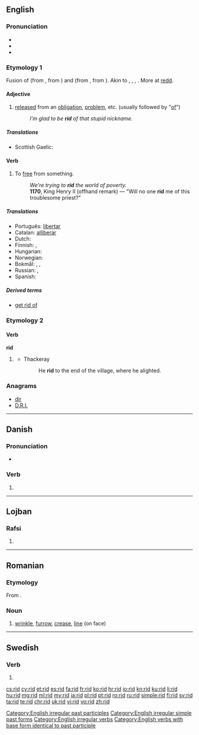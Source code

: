 {{also|riđ}}
==English==

===Pronunciation===
* {{IPA|/ˈrɪd/}}
* {{audio|en-us-rid.ogg|Audio (US)}}
* {{rhymes|ɪd}}

===Etymology 1===
Fusion of {{etyl|enm|en}} {{term|redden||to deliver from, rid, clear|lang=enm}} (from {{etyl|ang|en}} {{term|hreddan||to deliver, rescue, free from, take away|lang=ang}}, from {{etyl|gem-pro|en}} {{term/t|gem-pro|*hradjaną||to save, deliver}}) and {{etyl|enm|en}} {{term|ridden||to clear away, remove obstructions|lang=enm}} (from {{etyl|ang|en}} {{term|gehryddan|ġeryddan|to clear land|lang=ang}}, from {{etyl|gem-pro|en}} {{term/t|gem-pro|*riudijaną||to clear}}). Akin to {{etyl|ofs|-}} {{term|hredda||to save|lang=ofs}}, {{etyl|de|-}} {{term|retten||to save, deliver|lang=de}}, {{etyl|non|-}} {{term|ryðja||to clear, empty|lang=non}}, {{etyl|non|-}} {{term|hróðja|hrōðja|to clear, strip|lang=non}}. More at [[redd]].

====Adjective====
{{en-adj|-}}

# [[released]] from an [[obligation]], [[problem]], etc. (usually followed by "[[of]]")
#: ''I’m glad to be '''rid''' of that stupid nickname.''

=====Translations=====
{{trans-top|released from}}
* Scottish Gaelic: {{t|gd|cuidhteas}}
{{trans-mid}}
{{trans-bottom}}

====Verb====
{{en-verb|rids|ridding|'''rid''' or '''[[ridded]]'''|'''[[rid]]''' or '''[[ridden]]'''}}

# To [[free]] from something.
#: ''We're trying to '''rid''' the world of poverty.''
#: '''1170''', King Henry II (offhand remark) — "Will no one '''rid''' me of this troublesome priest?"

=====Translations=====
* Português: [[libertar]]
* Catalan: [[alliberar]]
* Dutch: {{t+|nl|kwijt}}
* Finnish: {{t+|fi|vapauttaa}}, {{t+|fi|päästää}}
* Hungarian: {{t+|hu|megszabadít}}
* Norwegian: 
* Bokmål: {{t|no|kvitte}}, {{t|no|fri}}, {{t|no|frigjøre}}
* Russian: {{t+|ru|избавлять|sc=Cyrl|tr=izbavlját'}} {{impf}}, {{t+|ru|избавить|sc=Cyrl|tr=izbávit'}} {{pf.}}
* Spanish: {{t+|es|liberar}}

=====Derived terms=====
* [[get rid of]]

===Etymology 2===

====Verb====
'''rid'''

# {{context|obsolete|lang=en}} {{en-past of|ride}}
#* Thackeray
#*: He '''rid''' to the end of the village, where he alighted.

===Anagrams===
* [[dir#English|dir]]
* [[D.R.I.#English|D.R.I.]]

[[Category:English irregular past participles]]
[[Category:English irregular simple past forms]]
[[Category:English irregular verbs]]

[[Category:English verbs with base form identical to past participle]]

----

==Danish==

===Pronunciation===
* {{IPA|/riːd/|[ʁiðˀ]|lang=da}}

===Verb===
{{head|da|verb form}}

# {{imperative of|ride|lang=da}}

----

==Lojban==

===Rafsi===
{{jbo-rafsi}}

# {{jbo-rafsi of|crida}}

----

==Romanian==

===Etymology===
From {{etyl|fr|ro}} {{term|ride|lang=fr}}.

===Noun===
{{ro-noun|n|riduri}}

# [[wrinkle]], [[furrow]], [[crease]], [[line]] (on face)

----

==Swedish==

===Verb===
{{head|sv|verb form}}

# {{sv-verb-form-imp|rida}}

[[cs:rid]]
[[cy:rid]]
[[et:rid]]
[[es:rid]]
[[fa:rid]]
[[fr:rid]]
[[ko:rid]]
[[hr:rid]]
[[io:rid]]
[[kn:rid]]
[[ku:rid]]
[[li:rid]]
[[hu:rid]]
[[mg:rid]]
[[ml:rid]]
[[my:rid]]
[[ja:rid]]
[[pl:rid]]
[[pt:rid]]
[[ro:rid]]
[[ru:rid]]
[[simple:rid]]
[[fi:rid]]
[[sv:rid]]
[[ta:rid]]
[[te:rid]]
[[chr:rid]]
[[uk:rid]]
[[vi:rid]]
[[vo:rid]]
[[zh:rid]]